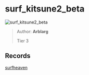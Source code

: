 
# surf_kitsune2_beta

![surf_kitsune2_beta](https://raw.githubusercontent.com/Sayt123/SurfMapPics/Maps-and-bonuses/csgo/surf_kitsune2_beta.jpg)

> Author: **Arblarg**
>
> Tier 3

## Records

[surfheaven](https://surfheaven.eu/map/surf_kitsune2_beta)
